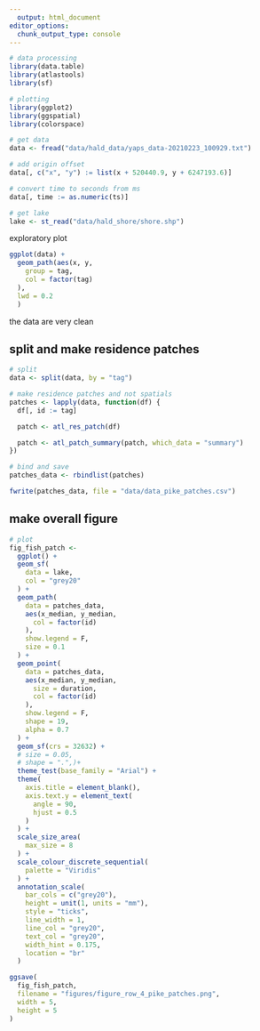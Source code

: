 ```yaml
---
  output: html_document
editor_options:
  chunk_output_type: console
---
```


```r
# data processing
library(data.table)
library(atlastools)
library(sf)

# plotting
library(ggplot2)
library(ggspatial)
library(colorspace)
```

```r
# get data
data <- fread("data/hald_data/yaps_data-20210223_100929.txt")

# add origin offset
data[, c("x", "y") := list(x + 520440.9, y + 6247193.6)]

# convert time to seconds from ms
data[, time := as.numeric(ts)]
```

```r
# get lake
lake <- st_read("data/hald_shore/shore.shp")
```

exploratory plot

```r
ggplot(data) +
  geom_path(aes(x, y,
    group = tag,
    col = factor(tag)
  ),
  lwd = 0.2
  )
```

the data are very clean

## split and make residence patches

```r
# split
data <- split(data, by = "tag")

# make residence patches and not spatials
patches <- lapply(data, function(df) {
  df[, id := tag]

  patch <- atl_res_patch(df)

  patch <- atl_patch_summary(patch, which_data = "summary")
})

# bind and save
patches_data <- rbindlist(patches)

fwrite(patches_data, file = "data/data_pike_patches.csv")
```


## make overall figure


```r
# plot
fig_fish_patch <-
  ggplot() +
  geom_sf(
    data = lake,
    col = "grey20"
  ) +
  geom_path(
    data = patches_data,
    aes(x_median, y_median,
      col = factor(id)
    ),
    show.legend = F,
    size = 0.1
  ) +
  geom_point(
    data = patches_data,
    aes(x_median, y_median,
      size = duration,
      col = factor(id)
    ),
    show.legend = F,
    shape = 19,
    alpha = 0.7
  ) +
  geom_sf(crs = 32632) +
  # size = 0.05,
  # shape = ".",)+
  theme_test(base_family = "Arial") +
  theme(
    axis.title = element_blank(),
    axis.text.y = element_text(
      angle = 90,
      hjust = 0.5
    )
  ) +
  scale_size_area(
    max_size = 8
  ) +
  scale_colour_discrete_sequential(
    palette = "Viridis"
  ) +
  annotation_scale(
    bar_cols = c("grey20"),
    height = unit(1, units = "mm"),
    style = "ticks",
    line_width = 1,
    line_col = "grey20",
    text_col = "grey20",
    width_hint = 0.175,
    location = "br"
  )
```

```r
ggsave(
  fig_fish_patch,
  filename = "figures/figure_row_4_pike_patches.png",
  width = 5,
  height = 5
)
```
